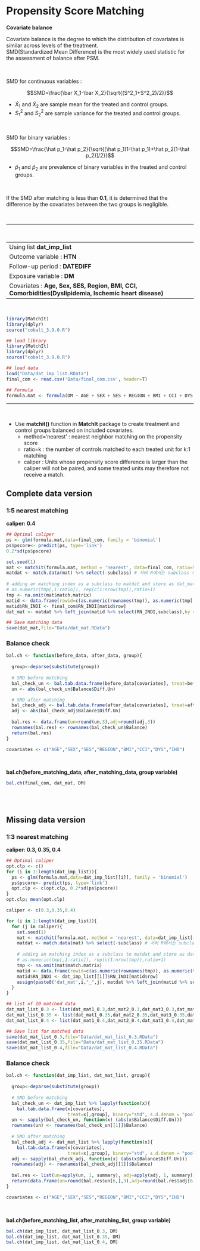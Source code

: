 # Propensity Score Matching    
     

**Covariate balance**    
    

Covariate balance is the degree to which the distribution of covariates is similar across levels of the treatment.    
SMD(Standardized Mean Difference) is the most widely used statistic for the assessment of balance after PSM.    

<br/>

SMD for continuous variables :   

$$SMD=\frac{\bar X_1-\bar X_2}{\sqrt{(S^2_1+S^2_2)/2}}$$

* $\bar X_1$ and $\bar X_2$ are sample mean for the treated and control groups.    
* $S^2_1$ and $S^2_2$ are sample variance for the treated and control groups.    

<br/>

SMD for binary variables :     

$$SMD=\frac{\hat p_1-\hat p_2}{\sqrt{[\hat p_1(1-\hat p_1)+\hat p_2(1-\hat p_2)]/2}}$$

* $\hat p_1$ and $\hat p_2$ are prevalence of binary variables in the treated and control groups.    

<br/>

If the SMD after matching is less than **0.1**, it is determined that the difference by the covariates between the two groups is negligible.     


<br/>

--------

<br/>

----
Using list **dat_imp_list**    
Outcome variable : **HTN**     
Follow-up period : **DATEDIFF**    
Exposure variable : **DM**     
Covariates : **Age, Sex, SES, Region, BMI, CCI, Comorbidities(Dyslipidemia, Ischemic heart disease)**   
----

<br/>

```r
library(MatchIt)
library(dplyr)
source("cobalt_3.9.0.R")
```

```r
## load library
library(MatchIt)
library(dplyr)
source("cobalt_3.9.0.R")
```

```r
## load data
load("Data/dat_imp_list.RData")
final_com <- read.csv('Data/final_com.csv', header=T)
```

```r
## Formula
formula.mat <- formula(DM ~ AGE + SEX + SES + REGION + BMI + CCI + DYS + IHD)
```

------

<br/>

* Use **matchit()** function in **MatchIt** package to create treatment and control groups balanced on included covariates. 
  - method='nearest' : nearest neighbor matching on the propensity score
  - ratio=k : the number of controls matched to each treated unit for k:1 matching     
  - caliper : Units whose propensity score difference is larger than the caliper will not be paired, and some treated units may therefore not receive a match.


## Complete data version

### 1:5 nearest matching 

**caliper: 0.4**    

```r
## Optimal caliper
ps <- glm(formula.mat,data=final_com, family = 'binomial')
ps$pscore<- predict(ps, type='link')
0.2*sd(ps$pscore)
```

```r
set.seed(1)
mat <- matchit(formula.mat, method = 'nearest', data=final_com, ratio=5, caliper=0.4)
matdat <- match.data(mat) %>% select(-subclass) # 서버 R에서는 subclass 자동생성 안됨
    
# adding an matching index as a subclass to matdat and store as dat_mat
# as.numeric(tmp[,1:ratio]), rep(c(1:nrow(tmp)),ratio+1) 
tmp <- na.omit(mat$match.matrix)
matid <- data.frame(rowid=c(as.numeric(rownames(tmp)), as.numeric(tmp[,1:5])), subclass=rep(c(1:nrow(tmp)),6))
matid$RN_INDI <- final_com$RN_INDI[matid$row]
dat_mat <- matdat %>% left_join(matid %>% select(RN_INDI,subclass),by = 'RN_INDI') %>% filter(is.na(subclass)==F)
```

```r
## Save matching data
save(dat_mat,file="Data/dat_mat.RData")
```


### Balance check

```r
bal.ch <- function(before_data, after_data, group){
  
  group<-deparse(substitute(group))
  
  # SMD before matching
  bal_check_un <- bal.tab.data.frame(before_data[covariates], treat=before_data[,group], binary="std", s.d.denom = "pooled")
  un <- abs(bal_check_un$Balance$Diff.Un)

  # SMD after matching
  bal_check_adj <- bal.tab.data.frame(after_data[covariates], treat=after_data[,group], binary="std", s.d.denom = "pooled")
  adj <- abs(bal_check_adj$Balance$Diff.Un)
  
  bal.res <- data.frame(un=round(un,3),adj=round(adj,3))
  rownames(bal.res) <- rownames(bal_check_un$Balance)
  return(bal.res)
}

covariates <- c("AGE","SEX","SES","REGION","BMI","CCI","DYS","IHD")
```

<br/>

**bal.ch(before_matching_data, after_matching_data, group variable)**    

```r
bal.ch(final_com, dat_mat, DM)
```

<br/>
<br/>

## Missing data version

### 1:3 nearest matching 

**caliper: 0.3, 0.35, 0.4**

```r
## Optimal caliper
opt.clp <- c()
for (i in 1:length(dat_imp_list)){
  ps <- glm(formula.mat,data=dat_imp_list[[i]], family = 'binomial')
  ps$pscore<- predict(ps, type='link')
  opt.clp <- c(opt.clp, 0.2*sd(ps$pscore))
}
opt.clp; mean(opt.clp)
```


```r
caliper <- c(0.3,0.35,0.4)

for (i in 1:length(dat_imp_list)){
  for (j in caliper){
    set.seed(1)
    mat <- matchit(formula.mat, method = 'nearest', data=dat_imp_list[[i]], ratio=3, caliper=j)
    matdat <- match.data(mat) %>% select(-subclass) # 서버 R에서는 subclass 자동생성 안됨
    
    # adding an matching index as a subclass to matdat and store as dat_mati_j
    # as.numeric(tmp[,1:ratio]), rep(c(1:nrow(tmp)),ratio+1) 
    tmp <- na.omit(mat$match.matrix)
    matid <- data.frame(rowid=c(as.numeric(rownames(tmp)), as.numeric(tmp[,1:3])), subclass=rep(c(1:nrow(tmp)),4))
    matid$RN_INDI <- dat_imp_list[[i]]$RN_INDI[matid$row]
    assign(paste0('dat_mat',i,"_",j), matdat %>% left_join(matid %>% select(RN_INDI,subclass),by = 'RN_INDI') %>% filter(is.na(subclass)==F))
  }
}
```

```r
## list of 10 matched data 
dat_mat_list_0.3 <- list(dat_mat1_0.3,dat_mat2_0.3,dat_mat3_0.3,dat_mat4_0.3,dat_mat5_0.3,dat_mat6_0.3,dat_mat7_0.3,dat_mat8_0.3,dat_mat9_0.3,dat_mat10_0.3)
dat_mat_list_0.35 <- list(dat_mat1_0.35,dat_mat2_0.35,dat_mat3_0.35,dat_mat4_0.35,dat_mat5_0.35,dat_mat6_0.35,dat_mat7_0.35,dat_mat8_0.35,dat_mat9_0.35,dat_mat10_0.35)
dat_mat_list_0.4 <- list(dat_mat1_0.4,dat_mat2_0.4,dat_mat3_0.4,dat_mat4_0.4,dat_mat5_0.4,dat_mat6_0.4,dat_mat7_0.4,dat_mat8_0.4,dat_mat9_0.4,dat_mat10_0.4)

## Save list for matched data
save(dat_mat_list_0.3,file="Data/dat_mat_list_0.3.RData")
save(dat_mat_list_0.35,file="Data/dat_mat_list_0.35.RData")
save(dat_mat_list_0.4,file="Data/dat_mat_list_0.4.RData")
```


### Balance check

```r

bal.ch <- function(dat_imp_list, dat_mat_list, group){
  
  group<-deparse(substitute(group))
  
  # SMD before matching
  bal_check_un <- dat_imp_list %>% lapply(function(x){
    bal.tab.data.frame(x[covariates], 
                       treat=x[,group], binary="std", s.d.denom = "pooled")})
  un <- sapply(bal_check_un, function(x) (abs(x$Balance$Diff.Un)))
  rownames(un) <- rownames(bal_check_un[[1]]$Balance)
  
  # SMD after matching
  bal_check_adj <- dat_mat_list %>% lapply(function(x){
    bal.tab.data.frame(x[covariates], 
                       treat=x[,group], binary="std", s.d.denom = "pooled")})
  adj <- sapply(bal_check_adj, function(x) (abs(x$Balance$Diff.Un)))
  rownames(adj) <- rownames(bal_check_adj[[1]]$Balance)
  
  bal.res <- list(un=apply(un, 1, summary), adj=apply(adj, 1, summary))
  return(data.frame(un=round(bal.res$un[6,],3),adj=round(bal.res$adj[6,],3)))
}

covariates <- c("AGE","SEX","SES","REGION","BMI","CCI","DYS","IHD")
```

<br/>

**bal.ch(before_matching_list, after_matching_list, group variable)**    

```r
bal.ch(dat_imp_list, dat_mat_list_0.3, DM)
bal.ch(dat_imp_list, dat_mat_list_0.35, DM)
bal.ch(dat_imp_list, dat_mat_list_0.4, DM)
```

